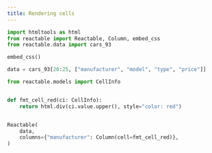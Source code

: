 ```yaml
---
title: Rendering cells
---
```


```python
import htmltools as html
from reactable import Reactable, Column, embed_css
from reactable.data import cars_93

embed_css()

data = cars_93[20:25, ["manufacturer", "model", "type", "price"]]
```

```python
from reactable.models import CellInfo


def fmt_cell_red(ci: CellInfo):
    return html.div(ci.value.upper(), style="color: red")


Reactable(
    data,
    columns={"manufacturer": Column(cell=fmt_cell_red)},
)
```